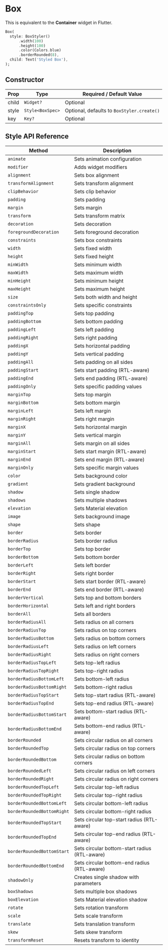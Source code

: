 
# Box

This is equivalent to the **Container** widget in Flutter.

```dart
Box(
  style: BoxStyler()
      .width(100)
      .height(100)
      .color(Colors.blue)
      .borderRounded(8),
  child: Text('Styled Box'),
);
```

## Constructor

| Prop  | Type         | Required / Default Value                |
|-------|--------------|-----------------------------------------|
| child | `Widget?`    | Optional                               |
| style | `Style<BoxSpec>`  | Optional, defaults to `BoxStyler.create()` |
| key   | `Key?`       | Optional                               |

## Style API Reference

| Method | Description |
|--------|-------------|
| `animate` | Sets animation configuration |
| `modifier` | Adds widget modifiers |
| `alignment` | Sets box alignment |
| `transformAlignment` | Sets transform alignment |
| `clipBehavior` | Sets clip behavior |
| `padding` | Sets padding |
| `margin` | Sets margin |
| `transform` | Sets transform matrix |
| `decoration` | Sets decoration |
| `foregroundDecoration` | Sets foreground decoration |
| `constraints` | Sets box constraints |
| `width` | Sets fixed width |
| `height` | Sets fixed height |
| `minWidth` | Sets minimum width |
| `maxWidth` | Sets maximum width |
| `minHeight` | Sets minimum height |
| `maxHeight` | Sets maximum height |
| `size` | Sets both width and height |
| `constraintsOnly` | Sets specific constraints |
| `paddingTop` | Sets top padding |
| `paddingBottom` | Sets bottom padding |
| `paddingLeft` | Sets left padding |
| `paddingRight` | Sets right padding |
| `paddingX` | Sets horizontal padding |
| `paddingY` | Sets vertical padding |
| `paddingAll` | Sets padding on all sides |
| `paddingStart` | Sets start padding (RTL-aware) |
| `paddingEnd` | Sets end padding (RTL-aware) |
| `paddingOnly` | Sets specific padding values |
| `marginTop` | Sets top margin |
| `marginBottom` | Sets bottom margin |
| `marginLeft` | Sets left margin |
| `marginRight` | Sets right margin |
| `marginX` | Sets horizontal margin |
| `marginY` | Sets vertical margin |
| `marginAll` | Sets margin on all sides |
| `marginStart` | Sets start margin (RTL-aware) |
| `marginEnd` | Sets end margin (RTL-aware) |
| `marginOnly` | Sets specific margin values |
| `color` | Sets background color |
| `gradient` | Sets gradient background |
| `shadow` | Sets single shadow |
| `shadows` | Sets multiple shadows |
| `elevation` | Sets Material elevation |
| `image` | Sets background image |
| `shape` | Sets shape |
| `border` | Sets border |
| `borderRadius` | Sets border radius |
| `borderTop` | Sets top border |
| `borderBottom` | Sets bottom border |
| `borderLeft` | Sets left border |
| `borderRight` | Sets right border |
| `borderStart` | Sets start border (RTL-aware) |
| `borderEnd` | Sets end border (RTL-aware) |
| `borderVertical` | Sets top and bottom borders |
| `borderHorizontal` | Sets left and right borders |
| `borderAll` | Sets all borders |
| `borderRadiusAll` | Sets radius on all corners |
| `borderRadiusTop` | Sets radius on top corners |
| `borderRadiusBottom` | Sets radius on bottom corners |
| `borderRadiusLeft` | Sets radius on left corners |
| `borderRadiusRight` | Sets radius on right corners |
| `borderRadiusTopLeft` | Sets top-left radius |
| `borderRadiusTopRight` | Sets top-right radius |
| `borderRadiusBottomLeft` | Sets bottom-left radius |
| `borderRadiusBottomRight` | Sets bottom-right radius |
| `borderRadiusTopStart` | Sets top-start radius (RTL-aware) |
| `borderRadiusTopEnd` | Sets top-end radius (RTL-aware) |
| `borderRadiusBottomStart` | Sets bottom-start radius (RTL-aware) |
| `borderRadiusBottomEnd` | Sets bottom-end radius (RTL-aware) |
| `borderRounded` | Sets circular radius on all corners |
| `borderRoundedTop` | Sets circular radius on top corners |
| `borderRoundedBottom` | Sets circular radius on bottom corners |
| `borderRoundedLeft` | Sets circular radius on left corners |
| `borderRoundedRight` | Sets circular radius on right corners |
| `borderRoundedTopLeft` | Sets circular top-left radius |
| `borderRoundedTopRight` | Sets circular top-right radius |
| `borderRoundedBottomLeft` | Sets circular bottom-left radius |
| `borderRoundedBottomRight` | Sets circular bottom-right radius |
| `borderRoundedTopStart` | Sets circular top-start radius (RTL-aware) |
| `borderRoundedTopEnd` | Sets circular top-end radius (RTL-aware) |
| `borderRoundedBottomStart` | Sets circular bottom-start radius (RTL-aware) |
| `borderRoundedBottomEnd` | Sets circular bottom-end radius (RTL-aware) |
| `shadowOnly` | Creates single shadow with parameters |
| `boxShadows` | Sets multiple box shadows |
| `boxElevation` | Sets Material elevation shadow |
| `rotate` | Sets rotation transform |
| `scale` | Sets scale transform |
| `translate` | Sets translation transform |
| `skew` | Sets skew transform |
| `transformReset` | Resets transform to identity |
